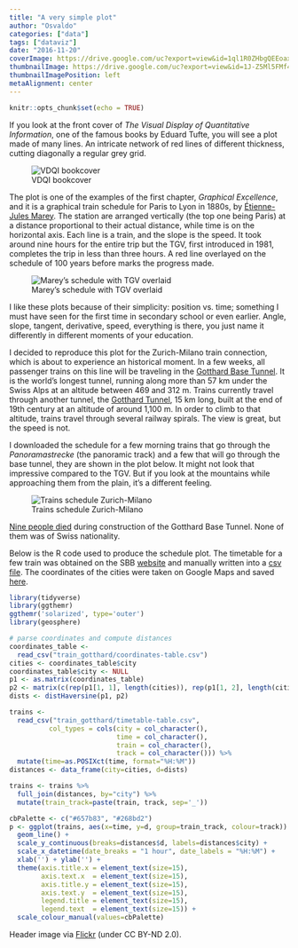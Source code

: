 ```yaml
---
title: "A very simple plot"
author: "Osvaldo"
categories: ["data"]
tags: ["dataviz"]
date: "2016-11-20"
coverImage: https://drive.google.com/uc?export=view&id=1ql1R0ZHbgQEEoaxbusyiHyxmRh9m1UEv
thumbnailImage: https://drive.google.com/uc?export=view&id=1J-Z5Ml5FMf4mz7TtKOeTdkHNHpH3K3lS
thumbnailImagePosition: left
metaAlignment: center
---
```


```r
knitr::opts_chunk$set(echo = TRUE)
```
If you look at the front cover of _The Visual Display of Quantitative Information_,
one of the famous books by Eduard Tufte, you will see a plot made of many
lines. An intricate network of red lines of different thickness,
cutting diagonally a regular grey grid.

![VDQI bookcover](https://www.edwardtufte.com/tufte/graphics/vdqi_bookcover.gif)

The plot is one of the examples of the first chapter, _Graphical Excellence_,
and it is a graphical train schedule for Paris to Lyon in 1880s, by
[Étienne-Jules Marey](https://en.wikipedia.org/wiki/Étienne-Jules_Marey). The
station are arranged vertically (the top one being Paris) at a distance
proportional to their actual distance, while time is on the horizontal axis. Each
line is a train, and the slope is the speed. It took around nine hours for the
entire trip but the TGV, first introduced in 1981, completes the trip in less
than three hours. A red line overlayed on the schedule of 100 years before
marks the progress made.

![Marey's schedule with TGV overlaid](https://drive.google.com/uc?export=view&id=1Jt_ErcIO12lNBwfyhoiMfT7oehMFYVM2)

I like these plots because of their simplicity: position vs. time; something I
must have seen for the first time in secondary school or even earlier. Angle,
slope, tangent, derivative, speed, everything is there, you just name it
differently in different moments of your education.

I decided to reproduce this plot for the Zurich-Milano train connection, which
is about to experience an historical moment. In a few weeks, all passenger trains
on this line will be traveling in the
[Gotthard Base Tunnel](https://en.wikipedia.org/wiki/Gotthard_Base_Tunnel).
It is the world's longest tunnel, running along more than 57 km under the Swiss
Alps at an altitude between 469 and 312 m. Trains currently travel through
another tunnel, the
[Gotthard Tunnel](https://en.wikipedia.org/wiki/Gotthard_Tunnel), 15 km long,
built at the end of 19th century at an altitude of around 1,100 m. In order
to climb to that altitude, trains travel through several railway spirals.
The view is great, but the speed is not.

I downloaded the schedule for a few morning trains that go through the
_Panoramastrecke_ (the panoramic track) and a few that will go through the
base tunnel, they are shown in the plot below. It might not look that impressive
compared to the TGV. But if you look at the mountains while approaching them
from the plain, it's a different feeling.

![Trains schedule Zurich-Milano](https://drive.google.com/uc?export=view&id=1mcyLsZ6m-UBR86LFyEQd5BOaKTxiDdoL)

[Nine people died](https://www.alptransit.ch/en/media/press-releases/detail/article/memorial-ceremony-for-deceased-tunnel-workers/)
during construction of the Gotthard Base Tunnel. None of them was of Swiss nationality.

Below is the R code used to produce the schedule plot. The timetable for a few train
was obtained on the SBB [website](http://www.sbb.ch) and manually written into
a [csv file](https://github.com/ozagordi/ozagordi.github.io/blob/gh-pages/_source/train_gotthard/timetable-table.csv).
The coordinates of the cities were taken on Google Maps and saved
[here](https://github.com/ozagordi/ozagordi.github.io/blob/gh-pages/_source/train_gotthard/coordinates-table.csv).

```r
library(tidyverse)
library(ggthemr)
ggthemr('solarized', type='outer')
library(geosphere)

# parse coordinates and compute distances
coordinates_table <-
  read_csv("train_gotthard/coordinates-table.csv")
cities <- coordinates_table$city
coordinates_table$city <- NULL
p1 <- as.matrix(coordinates_table)
p2 <- matrix(c(rep(p1[1, 1], length(cities)), rep(p1[1, 2], length(cities))), ncol=2)
dists <- distHaversine(p1, p2)

trains <-
  read_csv("train_gotthard/timetable-table.csv",
          col_types = cols(city = col_character(),
                           time = col_character(),
                           train = col_character(),
                           track = col_character())) %>%
  mutate(time=as.POSIXct(time, format="%H:%M"))
distances <- data_frame(city=cities, d=dists)

trains <- trains %>%
  full_join(distances, by="city") %>%
  mutate(train_track=paste(train, track, sep='_'))

cbPalette <- c("#657b83", "#268bd2")
p <- ggplot(trains, aes(x=time, y=d, group=train_track, colour=track)) +
  geom_line() +
  scale_y_continuous(breaks=distances$d, labels=distances$city) +
  scale_x_datetime(date_breaks = "1 hour", date_labels = "%H:%M") +
  xlab('') + ylab('') +
  theme(axis.title.x = element_text(size=15),
        axis.text.x  = element_text(size=15),
        axis.title.y = element_text(size=15),
        axis.text.y  = element_text(size=15),
        legend.title = element_text(size=15),
        legend.text  = element_text(size=15)) +
  scale_colour_manual(values=cbPalette)
```



Header image via [Flickr](https://flic.kr/p/q8P66v) (under CC BY-ND 2.0).
